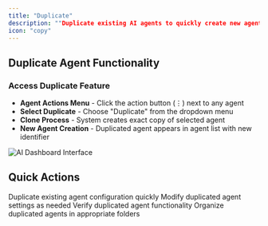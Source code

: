 ```yaml
---
title: "Duplicate"
description: ""Duplicate existing AI agents to quickly create new agents with similar configurations, saving time and ensuring consistency across your agent setup"
icon: "copy"
---
```


## Duplicate Agent Functionality

### Access Duplicate Feature
- **Agent Actions Menu** - Click the action button (⋮) next to any agent
- **Select Duplicate** - Choose "Duplicate" from the dropdown menu
- **Clone Process** - System creates exact copy of selected agent
- **New Agent Creation** - Duplicated agent appears in agent list with new identifier

![AI Dashboard Interface](/images/ai/dashbaord-duplicate.png)

## Quick Actions

<CardGroup cols={2}>
  <Card title="Clone Agent" icon="copy">
    Duplicate existing agent configuration quickly
  </Card>
  <Card title="Customize Copy" icon="edit">
    Modify duplicated agent settings as needed
  </Card>
  <Card title="Test Duplicate" icon="play">
    Verify duplicated agent functionality
  </Card>
  <Card title="Organize Agents" icon="folder">
    Organize duplicated agents in appropriate folders
  </Card>
</CardGroup> 